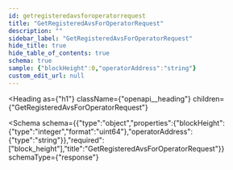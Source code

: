 ```yaml
---
id: getregisteredavsforoperatorrequest
title: "GetRegisteredAvsForOperatorRequest"
description: ""
sidebar_label: "GetRegisteredAvsForOperatorRequest"
hide_title: true
hide_table_of_contents: true
schema: true
sample: {"blockHeight":0,"operatorAddress":"string"}
custom_edit_url: null
---
```



<Heading
  as={"h1"}
  className={"openapi__heading"}
  children={"GetRegisteredAvsForOperatorRequest"}
>
</Heading>





<Schema
  schema={{"type":"object","properties":{"blockHeight":{"type":"integer","format":"uint64"},"operatorAddress":{"type":"string"}},"required":["block_height"],"title":"GetRegisteredAvsForOperatorRequest"}}
  schemaType={"response"}
>
  
</Schema>
            
